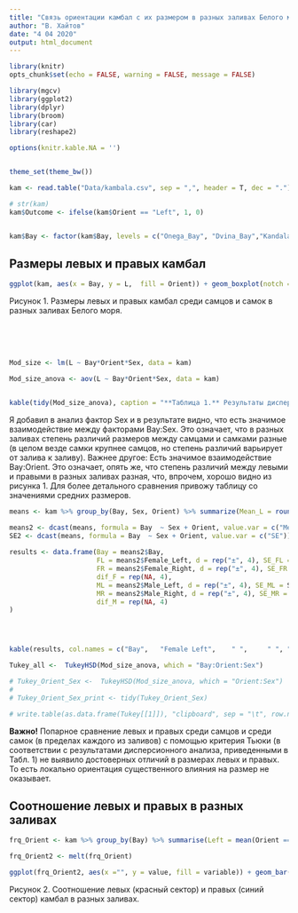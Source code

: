 ```yaml
---
title: "Связь ориентации камбал с их размером в разных заливах Белого моря"
author: "В. Хайтов"
date: "4 04 2020"
output: html_document
---
```


```r
library(knitr)
opts_chunk$set(echo = FALSE, warning = FALSE, message = FALSE)

```

```r
library(mgcv)
library(ggplot2)
library(dplyr)
library(broom)
library(car)
library(reshape2)

options(knitr.kable.NA = '')


theme_set(theme_bw())

kam <- read.table("Data/kambala.csv", sep = ",", header = T, dec = ".")

# str(kam)
kam$Outcome <- ifelse(kam$Orient == "Left", 1, 0)


kam$Bay <- factor(kam$Bay, levels = c("Onega_Bay", "Dvina_Bay","Kandalaksha_Bay", "Mezen_Bay" ))

```



## Размеры левых и правых камбал 


```r
ggplot(kam, aes(x = Bay, y = L,  fill = Orient)) + geom_boxplot(notch = T) + facet_wrap(~Sex)
```

Рисунок 1. Размеры левых и правых камбал среди самцов и самок в разных заливах Белого моря. 

<br>
<br>
<br>


```r
Mod_size <- lm(L ~ Bay*Orient*Sex, data = kam)

Mod_size_anova <- aov(L ~ Bay*Orient*Sex, data = kam)


kable(tidy(Mod_size_anova), caption = "**Таблица 1.** Результаты дисперсионного анализа зависимости размера от факторов Bay, Orient и Sex", digits = 3)

```

Я добавил в анализ фактор Sex и в результате видно, что есть значимое взаимодействие между факторами Bay:Sex. Это означает, что в разных заливах степень различий размеров между самцами и самками разные (в целом везде самки крупнее самцов, но степень различий варьирует от залива к заливу). Важнее другое: Есть значимое взаимодействие Bay:Orient. Это означает, опять же, что степень различий между левыми и правыми в разных заливах разная, что, впрочем, хорошо видно из рисунка 1.  Для более детального сравнения привожу таблицу со значениями средних размеров. 




```r
means <- kam %>% group_by(Bay, Sex, Orient) %>% summarize(Mean_L = round(mean(L), 1), SE = round(sd(L)/sqrt(n()), 2))

means2 <- dcast(means, formula = Bay  ~ Sex + Orient, value.var = c("Mean_L"))
SE2 <- dcast(means, formula = Bay  ~ Sex + Orient, value.var = c("SE"))
 
results <- data.frame(Bay = means2$Bay, 
                      FL = means2$Female_Left, d = rep("±", 4), SE_FL = SE2$Female_Left, 
                      FR = means2$Female_Right, d = rep("±", 4), SE_FR = SE2$Female_Right, 
                      dif_F = rep(NA, 4),
                      ML = means2$Male_Left, d = rep("±", 4), SE_ML = SE2$Male_Left, 
                      MR = means2$Male_Right, d = rep("±", 4), SE_MR = SE2$Male_Right, 
                      dif_M = rep(NA, 4)
)




kable(results, col.names = c("Bay",   "Female Left",    " ",     " ", "Female Right",    " ",   " ", "  ", "Male Left",    " ",   " ", "Male Right",    " ",   " ", " "),  caption = "Таблица 2. Средние размеры (± Стандартная ошибка) камбал разной ориентации и разного пола.")


```



```r

Tukey_all <-  TukeyHSD(Mod_size_anova, which = "Bay:Orient:Sex")

# Tukey_Orient_Sex <-  TukeyHSD(Mod_size_anova, which = "Orient:Sex")
# 
# Tukey_Orient_Sex_print <- tidy(Tukey_Orient_Sex)

# write.table(as.data.frame(Tukey[[1]]), "clipboard", sep = "\t", row.names = T)

```



**Важно!** Попарное сравнение левых и правых среди самцов и среди самок (в пределах каждого из заливов) с помощью критерия Тьюки (в соответствии с результатами дисперсионного анализа, приведенными в Табл. 1) не выявило достоверных отличий в размерах левых и правых. То есть локально ориентация существенного влияния на размер не оказывает.






## Соотношение левых и правых в разных заливах

```r

frq_Orient <- kam %>% group_by(Bay) %>% summarise(Left = mean(Orient == "Left"), Right = mean(Orient == "Right"))

frq_Orient2 <- melt(frq_Orient)

ggplot(frq_Orient2, aes(x ="", y = value, fill = variable)) + geom_bar(stat= "identity", width=1, color = "black") + coord_polar("y", start=0)  + theme(axis.text = element_blank(), panel.grid = element_blank(), panel.border = element_blank(), axis.title = element_blank())+ guides(fill="none") + facet_wrap(~Bay)  + scale_fill_manual(values = c("red", "blue"))

```

Рисунок 2. Соотношение левых (красный сектор) и правых (синий сектор) камбал в разных заливах.




